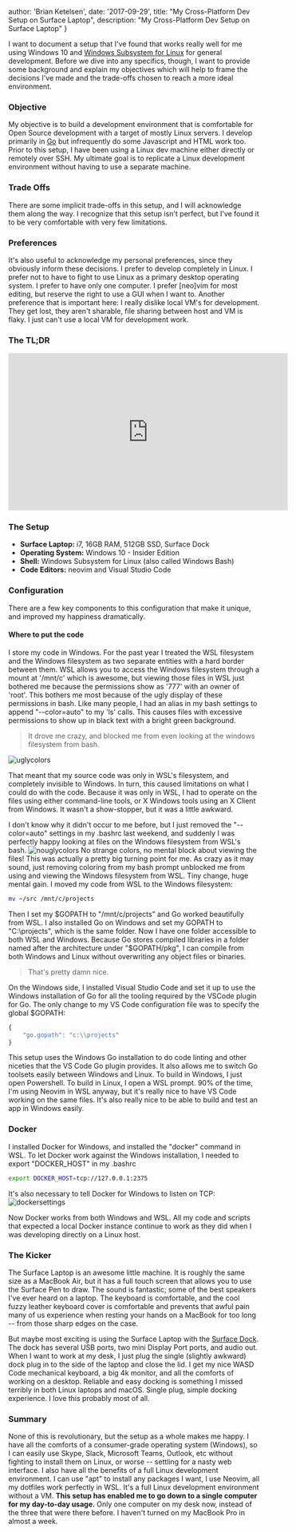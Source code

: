   author: 'Brian Ketelsen',
  date: '2017-09-29',
  title: "My Cross-Platform Dev Setup on Surface Laptop",
  description:
    "My Cross-Platform Dev Setup on Surface Laptop"
}



I want to document a setup that I've found that works really well for me using Windows 10 and [Windows Subsystem for Linux](https://blogs.msdn.microsoft.com/wsl/2016/04/22/windows-subsystem-for-linux-overview/) for general development. Before we dive into any specifics, though, I want to provide some background and explain my objectives which will help to frame the decisions I've made and the trade-offs chosen to reach a more ideal environment.

### Objective

My objective is to build a development environment that is comfortable for Open Source development with a target of mostly Linux servers. I develop primarily in [Go](https://golang.org) but infrequently do some Javascript and HTML work too. Prior to this setup, I have been using a Linux dev machine either directly or remotely over SSH. My ultimate goal is to replicate a Linux development environment without having to use a separate machine.

### Trade Offs

There are some implicit trade-offs in this setup, and I will acknowledge them along the way. I recognize that this setup isn't perfect, but I've found it to be very comfortable with very few limitations.

### Preferences

It's also useful to acknowledge my personal preferences, since they obviously inform these decisions. I prefer to develop completely in Linux. I prefer not to have to fight to use Linux as a primary desktop operating system. I prefer to have only one computer. I prefer [neo]vim for most editing, but reserve the right to use a GUI when I want to. Another preference that is important here: I really dislike local VM's for development. They get lost, they aren't sharable, file sharing between host and VM is flaky. I just can't use a local VM for development work.

### The TL;DR

<iframe width="560" height="315" src="https://www.youtube.com/embed/_y2e4QaUktQ" frameborder="0" allowfullscreen="allowfullscreen"></iframe>

### The Setup

- **Surface Laptop:** i7, 16GB RAM, 512GB SSD, Surface Dock
- **Operating System:** Windows 10 - Insider Edition
- **Shell:** Windows Subsystem for Linux (also called Windows Bash)
- **Code Editors:** neovim and Visual Studio Code

### Configuration

There are a few key components to this configuration that make it unique, and improved my happiness dramatically.

#### Where to put the code

I store my code in Windows. For the past year I treated the WSL filesystem and the Windows filesystem as two separate entities with a hard border between them. WSL allows you to access the Windows filesystem through a mount at '/mnt/c' which is awesome, but viewing those files in WSL just bothered me because the permissions show as '777' with an owner of 'root'. This bothers me most because of the ugly display of these permissions in bash. Like many people, I had an alias in my bash settings to append "--color=auto" to my 'ls' calls. This causes files with excessive permissions to show up in black text with a bright green background.

> It drove me crazy, and blocked me from even looking at the windows filesystem from bash.

![uglycolors](/fixed/images/2017/09/uglycolors.png)

That meant that my source code was only in WSL's filesystem, and completely invisible to Windows. In turn, this caused limitations on what I could do with the code. Because it was only in WSL, I had to operate on the files using either command-line tools, or X Windows tools using an X Client from Windows. It wasn't a show-stopper, but it was a little awkward.

I don't know why it didn't occur to me before, but I just removed the "--color=auto" settings in my .bashrc last weekend, and suddenly I was perfectly happy looking at files on the Windows filesystem from WSL's bash. ![nouglycolors](/content/images/2017/09/nouglycolors.png) No strange colors, no mental block about viewing the files! This was actually a pretty big turning point for me. As crazy as it may sound, just removing coloring from my bash prompt unblocked me from using and viewing the Windows filesystem from WSL. Tiny change, huge mental gain. I moved my code from WSL to the Windows filesystem:

```bash
mv ~/src /mnt/c/projects
```

Then I set my $GOPATH to "/mnt/c/projects" and Go worked beautifully from WSL.  I also installed Go on Windows and set my GOPATH to "C:\projects", which is the same folder.  Now I have one folder accessible to both WSL and Windows. Because Go stores compiled libraries in a folder named after the architecture under "$GOPATH/pkg", I can compile from both Windows and Linux without overwriting any object files or binaries.

> That's pretty damn nice.

On the Windows side, I installed Visual Studio Code and set it up to use the Windows installation of Go for all the tooling required by the VSCode plugin for Go. The only change to my VS Code configuration file was to specify the global $GOPATH:

```js
{
    "go.gopath": "c:\\projects"
}
```

This setup uses the Windows Go installation to do code linting and other niceties that the VS Code Go plugin provides. It also allows me to switch Go toolsets easily between Windows and Linux. To build in Windows, I just open Powershell. To build in Linux, I open a WSL prompt. 90% of the time, I'm using Neovim in WSL anyway, but it's really nice to have VS Code working on the same files. It's also really nice to be able to build and test an app in Windows easily.

### Docker

I installed Docker for Windows, and installed the "docker" command in WSL. To let Docker work against the Windows installation, I needed to export "DOCKER_HOST" in my .bashrc

```bash
export DOCKER_HOST=tcp://127.0.0.1:2375
```

It's also necessary to tell Docker for Windows to listen on TCP:
![dockersettings](/fixed/images/2017/09/dockersettings.png)

Now Docker works from both Windows and WSL. All my code and scripts that expected a local Docker instance continue to work as they did when I was developing directly on a Linux host.

### The Kicker

The Surface Laptop is an awesome little machine. It is roughly the same size as a MacBook Air, but it has a full touch screen that allows you to use the Surface Pen to draw. The sound is fantastic; some of the best speakers I've ever heard on a laptop. The keyboard is comfortable, and the cool fuzzy leather keyboard cover is comfortable and prevents that awful pain many of us experience when resting your hands on a MacBook for too long -- from those sharp edges on the case.

But maybe most exciting is using the Surface Laptop with the [Surface Dock](https://www.microsoft.com/en-us/store/d/microsoft-surface-dock/8qrh2npz0s0p/hpr1?OCID=AID620866_SEM_WcsVqgAABYJtT8Nn%3a20170929022339%3as). The dock has several USB ports, two mini Display Port ports, and audio out. When I want to work at my desk, I just plug the single (slightly awkward) dock plug in to the side of the laptop and close the lid. I get my nice WASD Code mechanical keyboard, a big 4k monitor, and all the comforts of working on a desktop. Reliable and easy docking is something I missed terribly in both Linux laptops and macOS. Single plug, simple docking experience. I love this probably most of all.

### Summary

None of this is revolutionary, but the setup as a whole makes me happy. I have all the comforts of a consumer-grade operating system (Windows), so I can easily use Skype, Slack, Microsoft Teams, Outlook, etc without fighting to install them on Linux, or worse -- settling for a nasty web interface.
I also have all the benefits of a full Linux development environment. I can use "apt" to install any packages I want, I use Neovim, all my dotfiles work perfectly in WSL. It's a full Linux development environment without a VM.
**This setup has enabled me to go down to a single computer for my day-to-day usage.** Only one computer on my desk now, instead of the three that were there before. I haven't turned on my MacBook Pro in almost a week.
